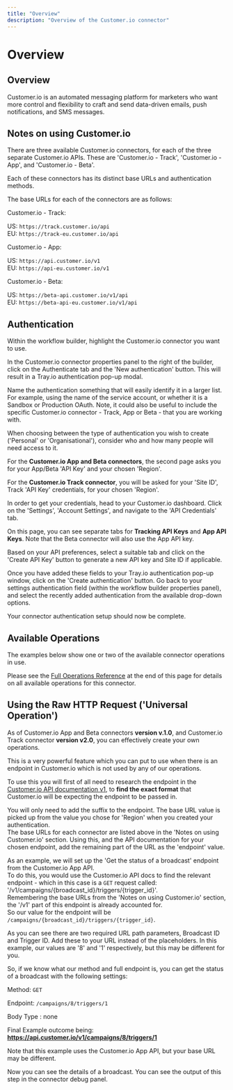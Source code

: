 ```yaml
---
title: "Overview"
description: "Overview of the Customer.io connector"
---
```


# Overview

## Overview

Customer.io is an automated messaging platform for marketers who want more control and flexibility to craft and send data-driven emails, push notifications, and SMS messages.

## Notes on using Customer.io

There are three available Customer.io connectors, for each of the three separate Customer.io APIs. These are 'Customer.io - Track', 'Customer.io - App', and 'Customer.io - Beta'.

Each of these connectors has its distinct base URLs and authentication methods.

The base URLs for each of the connectors are as follows:

Customer.io - Track:

US: `https://track.customer.io/api`<br/>EU: `https://track-eu.customer.io/api`

Customer.io - App:

US: `https://api.customer.io/v1`<br/>EU: `https://api-eu.customer.io/v1`

Customer.io - Beta:

US: `https://beta-api.customer.io/v1/api`<br/>EU: `https://beta-api-eu.customer.io/v1/api`

## Authentication

Within the workflow builder, highlight the Customer.io connector you want to use.

In the Customer.io connector properties panel to the right of the builder, click on the Authenticate tab and the 'New authentication' button. This will result in a Tray.io authentication pop-up modal.

Name the authentication something that will easily identify it in a larger list. For example, using the name of the service account, or whether it is a Sandbox or Production OAuth. Note, it could also be useful to include the specific Customer.io connector - Track, App or Beta - that you are working with.

When choosing between the type of authentication you wish to create ('Personal' or 'Organisational'), consider who and how many people will need access to it.

For the **Customer.io App and Beta connectors**, the second page asks you for your App/Beta 'API Key' and your chosen 'Region'.

For the **Customer.io Track connector**, you will be asked for your 'Site ID', Track 'API Key' credentials, for your chosen 'Region'.

In order to get your credentials, head to your Customer.io dashboard. Click on the 'Settings', 'Account Settings', and navigate to the 'API Credentials' tab.

On this page, you can see separate tabs for **Tracking API Keys** and **App API Keys**. Note that the Beta connector will also use the App API key.

Based on your API preferences, select a suitable tab and click on the 'Create API Key' button to generate a new API key and Site ID if applicable.

Once you have added these fields to your Tray.io authentication pop-up window, click on the 'Create authentication' button. Go back to your settings authentication field (within the workflow builder properties panel), and select the recently added authentication from the available drop-down options.

Your connector authentication setup should now be complete.

## Available Operations

The examples below show one or two of the available connector operations in use.

Please see the [Full Operations Reference](#operationsFull) at the end of this page for details on all available operations for this connector.

## Using the Raw HTTP Request ('Universal Operation')

As of Customer.io App and Beta connectors **version v.1.0**, and Customer.io Track connector **version v2.0**, you can effectively create your own operations.

This is a very powerful feature which you can put to use when there is an endpoint in Customer.io which is not used by any of our operations.

To use this you will first of all need to research the endpoint in the [ Customer.io API documentation v1](https://customer.io/docs/api/), to **find the exact format** that Customer.io will be expecting the endpoint to be passed in.

You will only need to add the suffix to the endpoint. The base URL value is picked up from the value you chose for 'Region' when you created your authentication.<br/>The base URLs for each connector are listed above in the 'Notes on using Customer.io' section. Using this, and the API documentation for your chosen endpoint, add the remaining part of the URL as the 'endpoint' value.

As an example, we will set up the 'Get the status of a broadcast' endpoint from the Customer.io App API.<br/>To do this, you would use the Customer.io API docs to find the relevant endpoint - which in this case is a `GET` request called: '/v1/campaigns/{broadcast_id}/triggers/{trigger_id}'.<br/>Remembering the base URLs from the 'Notes on using Customer.io' section, the '/v1' part of this endpoint is already accounted for.<br/>So our value for the endpoint will be `/campaigns/{broadcast_id}/triggers/{trigger_id}`.

As you can see there are two required URL path parameters, Broadcast ID and Trigger ID. Add these to your URL instead of the placeholders. In this example, our values are '8' and '1' respectively, but this may be different for you.

So, if we know what our method and full endpoint is, you can get the status of a broadcast with the following settings:

Method: `GET`

Endpoint: `/campaigns/8/triggers/1`

Body Type : none

Final Example outcome being: **https://api.customer.io/v1/campaigns/8/triggers/1**

Note that this example uses the Customer.io App API, but your base URL may be different.

Now you can see the details of a broadcast. You can see the output of this step in the connector debug panel.
